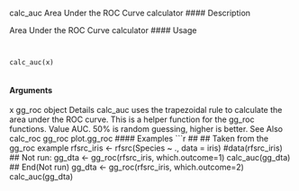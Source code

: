 
calc_auc Area Under the ROC Curve calculator
#### Description 

Area Under the ROC Curve calculator
#### Usage 
<pre><code>

calc_auc(x)

</code></pre>
#### Arguments

x gg_roc object
Details
calc_auc uses the trapezoidal rule to calculate the area under the ROC curve.
This is a helper function for the gg_roc functions.
Value
AUC. 50% is random guessing, higher is better.
See Also
calc_roc gg_roc plot.gg_roc
#### Examples 
```r

##
## Taken from the gg_roc example
rfsrc_iris <- rfsrc(Species ~ ., data = iris)
#data(rfsrc_iris)
## Not run:
gg_dta <- gg_roc(rfsrc_iris, which.outcome=1)
calc_auc(gg_dta)
## End(Not run)
gg_dta <- gg_roc(rfsrc_iris, which.outcome=2)
calc_auc(gg_dta)



